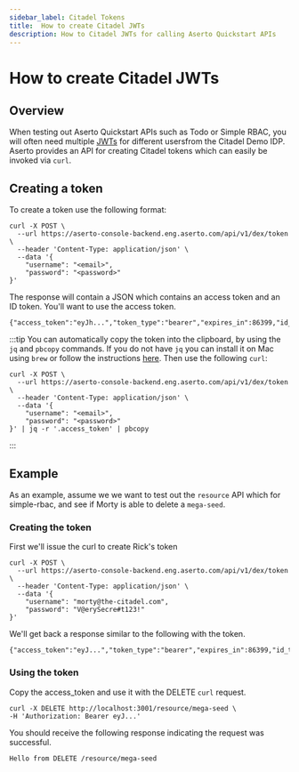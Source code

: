 ```yaml
---
sidebar_label: Citadel Tokens
title:  How to create Citadel JWTs
description: How to Citadel JWTs for calling Aserto Quickstart APIs
---
```


# How to create Citadel JWTs

## Overview 
When testing out Aserto Quickstart APIs such as Todo or Simple RBAC, you will often need multiple [JWTs](https://jwt.io/introduction) for different usersfrom the Citadel Demo IDP. Aserto provides an API for creating Citadel tokens which can easily be invoked via `curl`.


## Creating a token
To create a token use the following format:

```ssh
curl -X POST \
  --url https://aserto-console-backend.eng.aserto.com/api/v1/dex/token \
  --header 'Content-Type: application/json' \
  --data '{
	"username": "<email>",
	"password": "<password>"
}'
```

The response will contain a JSON which contains an access token and an ID token. You'll want to use the access token.

```ssh
{"access_token":"eyJh...","token_type":"bearer","expires_in":86399,"id_token":"eyJh..."}
```

:::tip
You can automatically copy the token into the clipboard, by using the `jq` and `pbcopy` commands. If you do not have `jq` you can install it on Mac using `brew` or follow the instructions [here](https://jqlang.github.io/jq/download/). Then use the following `curl`:

```ssh
curl -X POST \
  --url https://aserto-console-backend.eng.aserto.com/api/v1/dex/token \
  --header 'Content-Type: application/json' \
  --data '{
	"username": "<email>",
	"password": "<password>"
}' | jq -r '.access_token' | pbcopy
```
:::

## Example

As an example, assume we we want to test out the `resource` API which for simple-rbac, and see if Morty is able to delete a `mega-seed`. 

### Creating the token

First we'll issue the curl to create Rick's token

```ssh
curl -X POST \
  --url https://aserto-console-backend.eng.aserto.com/api/v1/dex/token \
  --header 'Content-Type: application/json' \
  --data '{
	"username": "morty@the-citadel.com",
	"password": "V@erySecre#t123!"
}'
```

We'll get back a response similar to the following with the token.

```ssh
{"access_token":"eyJ...","token_type":"bearer","expires_in":86399,"id_token":"eyJ..."}
```

### Using the token

Copy the access_token and use it with the DELETE `curl` request.

```
curl -X DELETE http://localhost:3001/resource/mega-seed \
-H 'Authorization: Bearer eyJ...'
```

You should receive the following response indicating the request was successful.

```ssh
Hello from DELETE /resource/mega-seed
``` 





